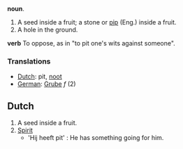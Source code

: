 '''noun'''. 
# A seed inside a fruit; a stone or [[pip]] (Eng.) inside a fruit.
# A hole in the ground.
'''verb'''
To oppose, as in "to pit one's wits against someone".

===Translations===

*[[Dutch]]: pit, [[noot]]
*[[German]]: [[Grube]] ''f'' (2)

==Dutch==

# A seed inside a fruit.
# [[Spirit]]
#* 'Hij heeft pit' : He has something going for him.